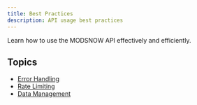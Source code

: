 ```yaml
---
title: Best Practices
description: API usage best practices
---
```


Learn how to use the MODSNOW API effectively and efficiently.

## Topics
- [Error Handling](/guides/best-practices/error-handling)
- [Rate Limiting](/guides/best-practices/rate-limiting)
- [Data Management](/guides/best-practices/data-management)